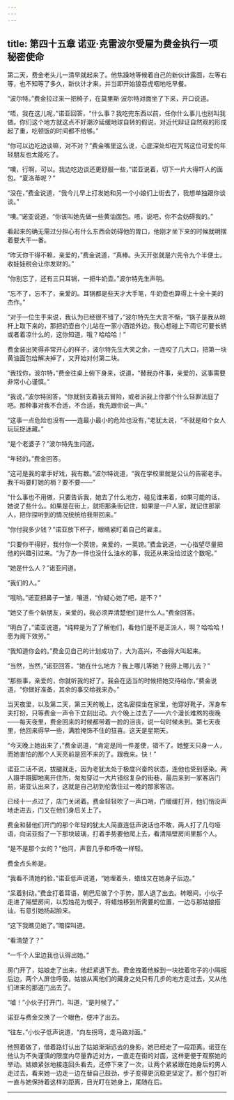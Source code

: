 ```yaml
---
---
---
```

title: 第四十五章 诺亚·克雷波尔受雇为费金执行一项秘密使命
---

第二天，费金老头儿一清早就起来了。他焦躁地等候着自己的新伙计露面，左等右等，也不知等了多久，新伙计才来，并当即开始狼吞虎咽地吃早餐。

“波尔特。”费金拉过来一把椅子，在莫里斯·波尔特对面坐了下来，开口说道。

“唔，我在这儿呢，”诺亚回答，“什么事？我吃完东西以前，任你什么事儿也别叫我做。你们这个地方就这点不好潮汐延缓地球自转的假说，对近代辩证自然观的形成起了重，吃顿饭的时间都不给够。”

“你可以边吃边谈嘛，对不对？”费金嘴里这么说，心底深处却在咒骂这位可爱的年轻朋友也太能吃了。

“噢，行啊，可以。我边吃边谈还更舒服一些，”诺亚说着，切下一片大得吓人的面包。“夏洛蒂呢？”

“没在，”费金说道，“我今儿早上打发她和另一个小娘们上街去了，我想单独跟你谈谈。”

“噢。”诺亚说道，“你该叫她先做一些黄油面包。唔，说吧，你不会妨碍我的。”

看起来的确无需过分担心有什么东西会妨碍他的胃口，他刚才坐下来的时候就明摆着要大干一番。

“昨天你干得不赖，亲爱的，”费金说道，“真棒。头天开张就是六先令九个半便士。收娃娃税会让你发财的。”

“你别忘了，还有三只耳锅，一把牛奶壶。”波尔特先生声明。

“忘不了，忘不了，亲爱的。耳锅都是些天才大手笔，牛奶壶也算得上十全十美的杰作。”

“对于一位生手来说，我认为已经很不错了，”波尔特先生大言不惭，“锅子是我从晾杆上取下来的，那把奶壶自个儿站在一家小酒馆外边。我心想碰上下雨它可要长锈或者着凉什么的，这你知道，哦？哈哈哈！”

费金装出笑得非常开心的样子，波尔特先生大笑之余，一连咬了几大口，把第一块黄油面包给解决掉了，又开始对付第二块。

“我找你，波尔特，”费金往桌上俯下身来，说道，“替我办件事，亲爱的，这事需要非常小心谨慎。”

“我说，”波尔特回答，“你就别支着我去冒险，或者派我上你那个什么轻罪法庭了吧。那种事对我不合适，不合适，我先跟你说一声。”

“这事一点危险也没有——连最小最小的危险也没有，”老犹太说，“不就是和个女人玩玩捉迷藏。”

“是个老婆子？”波尔特先生问道。

“年轻的。”费金回答。

“这可是我的拿手好戏，我有数。”波尔特说道，“我在学校里就是公认的告密老手。我干吗要盯她的梢？要不要——”

“什么事也不用做，只要告诉我，她去了什么地方，碰见谁来着，如果可能的话，她说了些什么。如果是在街上，就把那条街记住，如果是一户人家，就记住那家人，把你探听到的情况统统给我带回来。”

“你付我多少钱？”诺亚放下杯子，眼睛紧盯着自己的雇主。

“只要你干得好，我付你一个英镑，亲爱的，一英镑。”费金说道，一心指望尽量把他的兴趣引过来。“为了办一件也没什么油水的事，我还从来没给过这个数呢。”

“她是什么人？”诺亚问道。

“我们的人。”

“哦哟。”诺亚把鼻子一皱，嚷道，“你疑心她了吧，是不？”

“她交了些个新朋友，亲爱的，我必须弄清楚他们是什么人。”费金回答。

“明白了，”诺亚说道，“纯粹是为了了解他们，看他们是不是正派人，啊？哈哈哈！愿为阁下效劳。”

“我知道你会的。”费金见自己的计划成功了，大为高兴，不由得大叫起来。

“当然，当然，”诺亚回答，“她在什么地方？我上哪儿等她？我得上哪儿去？”

“那些事，亲爱的，你就听我的好了。我会在适当的时候把她交待给你，”费金说道，“你做好准备，其余的事交给我来办。”

当天夜里，以及第二天，第三天的晚上，这名密探坐在家里，他穿好靴子，浑身车夫打扮，只等费金一声令下立刻出动。六个晚上过去了——六个漫长难熬的夜晚——每天夜里，费金回来的时候都带着一脸的沮丧，说一句时候未到。第七天夜里，他回来得早一些，满脸掩饰不住的狂喜。这天是星期天。

“今天晚上她出来了，”费金说道，“肯定是同一件差使，错不了。她整天只身一人，而她害怕的那个人天亮前是回不来的了。跟我来。快！”

诺亚二话不说，拔腿就走，因为老犹太处于极度兴奋的状态，连他也受到感染。两人蹑手蹑脚地离开住所，匆匆穿过一大片错综复杂的街巷，最后来到一家客店门前，诺亚认出来了，这就是自己初到伦敦住过一晚的那家客店。

已经十一点过了，店门关闭着。费金轻轻吹了一声口哨，门缓缓打开，他们悄没声地走进去，门又在他们身后关上了。

费金和替他们开门的那个年轻的犹太人简直连低声说话也不敢，两人打了几句哑语，向诺亚指了一下那块玻璃，打着手势要他爬上去，看清隔壁房间里那个人。

“是不是那个女的？”他问，声音几乎和呼吸一样轻。

费金点头称是。

“我看不清她的脸，”诺亚低声说道，“她埋着头，蜡烛又在她身子后边。”

“呆着别动。”费金打着耳语，朝巴尼做了个手势，那人退了出去。转眼间，小伙子走进了隔壁房间，以剪烛花为幌子，将蜡烛移到所需要的位置，一边与那姑娘搭讪，有意引她扬起脸来。

“这下我瞧见她了。”暗探叫道。

“看清楚了？”

“一千个人里边我也认得出她。”

房门开了，姑娘走了出来，他赶紧退下去。费金拽着他躲到一块挂着帘子的小隔板后边，两个人屏住呼吸，姑娘从离他们的藏身之处只有几步的地方走过去，又从他们进来的那道门出去了。

“嘘！”小伙子打开门，叫道，“是时候了。”

诺亚与费金交换了一个眼色，便冲了出去。

“往左，”小伙子低声说道，“向左拐弯，走马路对面。”

他照着做了，借着路灯认出了姑娘渐渐远去的身影，她已经走了一段距离。诺亚在他认为不失谨慎的限度内尽量靠近对方，一直走在街的对面，这样更便于观察她的举动。姑娘紧张地接连回头看去，还停下来了一次，让两个紧紧跟在她身后的男人走过去。看来她一边走一边在替自己鼓劲，步子变得更沉稳更坚定了。那个包打听一直与她保持着这样的距离，目光盯在她身上，尾随在后。

------------------